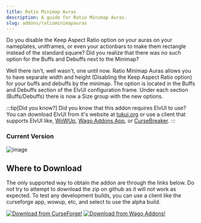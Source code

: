 ```yaml
---
title: Ratio Minimap Auras
description: A guide for Ratio Minimap Auras.
slug: addons/ratiominimapauras
---
```



<Background />

Do you disable the Keep Aspect Ratio option on your auras on your nameplates, unitframes, or even your actionbars to make them rectangle instead of the standard square?
Did you realize that there was no such option for the Buffs and Debuffs next to the Minimap?

Well there isn't, well wasn't, one until now.
Ratio Minimap Auras allows you to have separate width and height (Disabling the Keep Aspect Ratio option) for your buffs and debuffs by the minimap. The option is located in the Buffs and Debuffs section of the ElvUI configuration frame.  Under each section (Buffs/Debuffs) there is now a Size group with the new options.

:::tip[Did you know?]
Did you know that this addon requires ElvUI to use? You can download ElvUI from it's website at [tukui.org](https://tukui.org/elvui) or use a client that supports ElvUI like, [WoWUp](https://wowup.io/), [Wago Addons App](https://addons.wago.io/app), or [CurseBreaker](https://github.com/AcidWeb/CurseBreaker).
:::

### Current Version
<img src="https://img.shields.io/github/v/tag/repooc/ElvUI_RatioMinimapAuras?style=for-the-badge&label=%20" alt="image" data-zoom-off />

## Where to Download
The only supported way to obtain the addon are through the links below. Do not try to attempt to download the zip on github as it will not work as expected. To test any development builds, you can use a client like the curseforge app, wowup, etc, and select to use the alpha build.

<FluidGrid minColumnWidth="20rem">
  <a href="https://www.curseforge.com/wow/addons/elvui-ratiominimapauras"><img src="/images/CurseForgeBanner.png" alt="Download from CurseForge!" data-zoom-off /></a>
  <a href="https://addons.wago.io/addons/elvui-ratiominimapauras"><img src="/images/WagoBanner.png" alt="Download from Wago Addons!" data-zoom-off /></a>
</FluidGrid>
